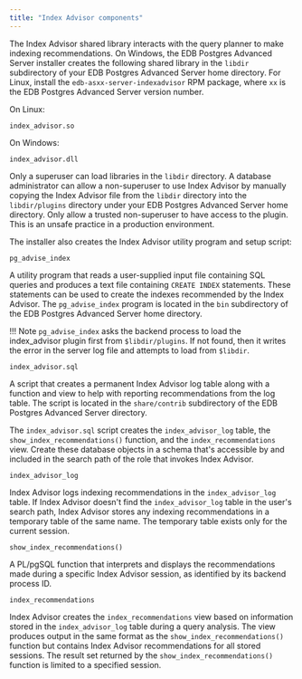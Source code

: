 ```yaml
---
title: "Index Advisor components"
---
```


<div id="index_advisor_components" class="registered_link"></div>

The Index Advisor shared library interacts with the query planner to make indexing recommendations. On Windows, the EDB Postgres Advanced Server installer creates the following shared library in the `libdir` subdirectory of your EDB Postgres Advanced Server home directory. For Linux, install the `edb-asxx-server-indexadvisor` RPM package, where `xx` is the EDB Postgres Advanced Server version number.

On Linux:

`index_advisor.so`

On Windows:

`index_advisor.dll`

Only a superuser can load libraries in the `libdir` directory. A database administrator can allow a non-superuser to use Index Advisor by manually copying the Index Advisor file from the `libdir` directory into the `libdir/plugins` directory under your EDB Postgres Advanced Server home directory. Only allow a trusted non-superuser to have access to the plugin. This is an unsafe practice in a production environment.

The installer also creates the Index Advisor utility program and setup script:

`pg_advise_index`

 A utility program that reads a user-supplied input file containing SQL queries and produces a text file containing `CREATE INDEX` statements. These statements can be used to create the indexes recommended by the Index Advisor. The `pg_advise_index` program is located in the `bin` subdirectory of the EDB Postgres Advanced Server home directory.

!!! Note
    `pg_advise_index` asks the backend process to load the index_advisor plugin first from `$libdir/plugins`. If not found, then it writes the error in the server log file and attempts to load from `$libdir`.

`index_advisor.sql`

 A script that creates a permanent Index Advisor log table along with a function and view to help with reporting recommendations from the log table. The script is located in the `share/contrib` subdirectory of the EDB Postgres Advanced Server directory.

 The `index_advisor.sql` script creates the `index_advisor_log` table, the `show_index_recommendations()` function, and the `index_recommendations` view. Create these database objects in a schema that's accessible by and included in the search path of the role that invokes Index Advisor.

`index_advisor_log`

 Index Advisor logs indexing recommendations in the `index_advisor_log` table. If Index Advisor doesn't find the `index_advisor_log` table in the user's search path, Index Advisor stores any indexing recommendations in a temporary table of the same name. The temporary table exists only for the current session.

`show_index_recommendations()`

 A PL/pgSQL function that interprets and displays the recommendations made during a specific Index Advisor session, as identified by its backend process ID.

`index_recommendations`

 Index Advisor creates the `index_recommendations` view based on information stored in the `index_advisor_log` table during a query analysis. The view produces output in the same format as the `show_index_recommendations()` function but contains Index Advisor recommendations for all stored sessions. The result set returned by the `show_index_recommendations()` function is limited to a specified session.
